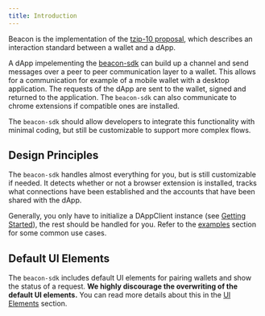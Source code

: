 ```yaml
---
title: Introduction
---
```


Beacon is the implementation of the [tzip-10 proposal](https://gitlab.com/tzip/tzip/tree/master/proposals/tzip-10), which describes an interaction standard between a wallet and a dApp.

A dApp impelementing the [beacon-sdk](https://github.com/airgap-it/beacon-sdk) can build up a channel and send messages over a peer to peer communication layer to a wallet. This allows for a communication for example of a mobile wallet with a desktop application. The requests of the dApp are sent to the wallet, signed and returned to the application. The `beacon-sdk` can also communicate to chrome extensions if compatible ones are installed.

The `beacon-sdk` should allow developers to integrate this functionality with minimal coding, but still be customizable to support more complex flows.

## Design Principles

The `beacon-sdk` handles almost everything for you, but is still customizable if needed.
It detects whether or not a browser extension is installed, tracks what connections have been established and the accounts that have been shared with the dApp.

Generally, you only have to initialize a DAppClient instance (see [Getting Started](/docs/getting-started/example)), the rest should be handled for you.
Refer to the [examples](/docs/guides/getting-started) section for some common use cases.

## Default UI Elements

The `beacon-sdk` includes default UI elements for pairing wallets and show the status of a request.
**We highly discourage the overwriting of the default UI elements.**
You can read more details about this in the [UI Elements](/docs/advanced/ui-elements) section.
